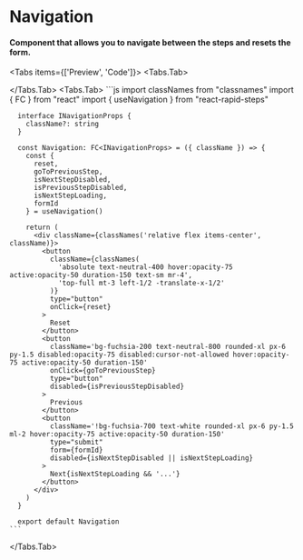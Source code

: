 

# Navigation
#### Component that allows you to navigate between the steps and resets the form.

<Tabs items={['Preview', 'Code']}>
  <Tabs.Tab>
    <div className='px-6 pt-4 pb-12 rounded-2xl border border-neutral-200 dark:border-neutral-700 w-full flex items-center justify-center'>
      <NavigationExample />
    </div>
  </Tabs.Tab>
  <Tabs.Tab>
    ```js
      import classNames from "classnames"
      import { FC } from "react"
      import { useNavigation } from "react-rapid-steps"

      interface INavigationProps {
        className?: string
      }

      const Navigation: FC<INavigationProps> = ({ className }) => {
        const {
          reset,
          goToPreviousStep,
          isNextStepDisabled,
          isPreviousStepDisabled,
          isNextStepLoading,
          formId
        } = useNavigation()

        return (
          <div className={classNames('relative flex items-center', className)}>
            <button
              className={classNames(
                'absolute text-neutral-400 hover:opacity-75 active:opacity-50 duration-150 text-sm mr-4',
                'top-full mt-3 left-1/2 -translate-x-1/2'
              )}
              type="button"
              onClick={reset}
            >
              Reset
            </button>
            <button
              className='bg-fuchsia-200 text-neutral-800 rounded-xl px-6 py-1.5 disabled:opacity-75 disabled:cursor-not-allowed hover:opacity-75 active:opacity-50 duration-150'
              onClick={goToPreviousStep}
              type="button"
              disabled={isPreviousStepDisabled}
            >
              Previous
            </button>
            <button
              className='!bg-fuchsia-700 text-white rounded-xl px-6 py-1.5 ml-2 hover:opacity-75 active:opacity-50 duration-150'
              type="submit"
              form={formId}
              disabled={isNextStepDisabled || isNextStepLoading}
            >
              Next{isNextStepLoading && '...'}
            </button>
          </div>
        )
      }

      export default Navigation
    ```
  </Tabs.Tab>
</Tabs>
